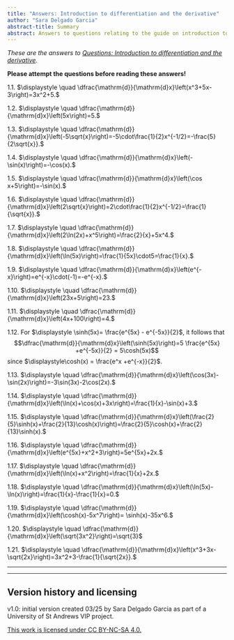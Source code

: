 ```yaml
---
title: "Answers: Introduction to differentiation and the derivative"
author: "Sara Delgado Garcia"
abstract-title: Summary
abstract: Answers to questions relating to the guide on introduction to differentiation and the derivative.
---
```


*These are the answers to [Questions: Introduction to differentiation and the derivative](../questions/qs-introtodifferentiation.qmd).* 

**Please attempt the questions before reading these answers!**

1.1. $\displaystyle \quad \dfrac{\mathrm{d}}{\mathrm{d}x}\left(x^3+5x-3\right)=3x^2+5.$

1.2. $\displaystyle \quad \dfrac{\mathrm{d}}{\mathrm{d}x}\left(5x\right)=5.$

1.3. $\displaystyle \quad \dfrac{\mathrm{d}}{\mathrm{d}x}\left(-5\sqrt{x}\right)=-5\cdot\frac{1}{2}x^{-1/2}=-\frac{5}{2\sqrt{x}}.$

1.4. $\displaystyle \quad \dfrac{\mathrm{d}}{\mathrm{d}x}\left(-\sin(x)\right)=-\cos(x).$

1.5. $\displaystyle \quad \dfrac{\mathrm{d}}{\mathrm{d}x}\left(\cos x+5\right)=-\sin(x).$

1.6. $\displaystyle \quad \dfrac{\mathrm{d}}{\mathrm{d}x}\left(2\sqrt{x}\right)=2\cdot\frac{1}{2}x^{-1/2}=\frac{1}{\sqrt{x}}.$

1.7. $\displaystyle \quad \dfrac{\mathrm{d}}{\mathrm{d}x}\left(2\ln(2x)+x^5\right)=\frac{2}{x}+5x^4.$

1.8. $\displaystyle \quad \dfrac{\mathrm{d}}{\mathrm{d}x}\left(\ln(5x)\right)=\frac{1}{5x}\cdot5=\frac{1}{x}.$

1.9. $\displaystyle \quad \dfrac{\mathrm{d}}{\mathrm{d}x}\left(e^{-x}\right)=e^{-x}\cdot(-1)=-e^{-x}.$

1.10. $\displaystyle \quad \dfrac{\mathrm{d}}{\mathrm{d}x}\left(23x+5\right)=23.$

1.11. $\displaystyle \quad \dfrac{\mathrm{d}}{\mathrm{d}x}\left(4x+100\right)=4.$

1.12. For $\displaystyle \sinh(5x)= \frac{e^{5x} - e^{-5x}}{2}$, it follows that $$\dfrac{\mathrm{d}}{\mathrm{d}x}\left(\sinh(5x)\right)=5 \frac{e^{5x} +e^{-5x}}{2} = 5\cosh(5x)$$ since $\displaystyle\cosh(x) = \frac{e^x +e^{-x}}{2}$.

1.13. $\displaystyle \quad \dfrac{\mathrm{d}}{\mathrm{d}x}\left(\cos(3x)-\sin(2x)\right)=-3\sin(3x)-2\cos(2x).$

1.14. $\displaystyle \quad \dfrac{\mathrm{d}}{\mathrm{d}x}\left(\ln(x)+\cos(x)+3x\right)=\frac{1}{x}-\sin(x)+3.$

1.15. $\displaystyle \quad \dfrac{\mathrm{d}}{\mathrm{d}x}\left(\frac{2}{5}\sinh(x)+\frac{2}{13}\cosh(x)\right)=\frac{2}{5}\cosh(x)+\frac{2}{13}\sinh(x).$

1.16. $\displaystyle \quad \dfrac{\mathrm{d}}{\mathrm{d}x}\left(e^{5x}+x^2+3\right)=5e^{5x}+2x.$

1.17. $\displaystyle \quad \dfrac{\mathrm{d}}{\mathrm{d}x}\left(\ln(x)+x^2\right)=\frac{1}{x}+2x.$

1.18. $\displaystyle \quad \dfrac{\mathrm{d}}{\mathrm{d}x}\left(\ln(5x)-\ln(x)\right)=\frac{1}{x}-\frac{1}{x}=0.$

1.19. $\displaystyle \quad \dfrac{\mathrm{d}}{\mathrm{d}x}\left(\cosh(x)-5x^7\right)= \sinh(x)-35x^6.$

1.20. $\displaystyle \quad \dfrac{\mathrm{d}}{\mathrm{d}x}\left(\sqrt{3x^2}\right)=\sqrt{3}$

1.21. $\displaystyle \quad \dfrac{\mathrm{d}}{\mathrm{d}x}\left(x^3+3x-\sqrt{2x}\right)=3x^2+3-\frac{1}{\sqrt{2x}}.$

---

---

## Version history and licensing {-}

v1.0: initial version created 03/25 by Sara Delgado Garcia as part of a University of St Andrews VIP project.

[This work is licensed under CC BY-NC-SA 4.0.](https://creativecommons.org/licenses/by-nc-sa/4.0/?ref=chooser-v1)


